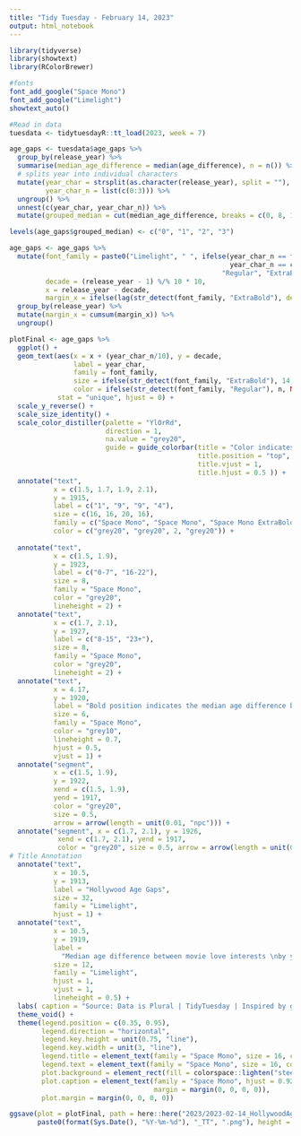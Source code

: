```yaml
---
title: "Tidy Tuesday - February 14, 2023"
output: html_notebook
---
```

```r
library(tidyverse)
library(showtext)
library(RColorBrewer)

#fonts
font_add_google("Space Mono")
font_add_google("Limelight")
showtext_auto()

#Read in data
tuesdata <- tidytuesdayR::tt_load(2023, week = 7)
```

```r
age_gaps <- tuesdata$age_gaps %>% 
  group_by(release_year) %>%
  summarise(median_age_difference = median(age_difference), n = n()) %>%
  # splits year into individual characters
  mutate(year_char = strsplit(as.character(release_year), split = ""),
         year_char_n = list(c(0:3))) %>%
  ungroup() %>%
  unnest(c(year_char, year_char_n)) %>%
  mutate(grouped_median = cut(median_age_difference, breaks = c(0, 8, 16, 23, 30)))

levels(age_gaps$grouped_median) <- c("0", "1", "2", "3") 

age_gaps <- age_gaps %>%
  mutate(font_family = paste0("Limelight", " ", ifelse(year_char_n == floor(as.numeric(grouped_median)) |
                                                       year_char_n == ceiling(as.numeric(grouped_median)), 
                                                     "Regular", "ExtraBold")),
         decade = (release_year - 1) %/% 10 * 10,
         x = release_year - decade,
         margin_x = ifelse(lag(str_detect(font_family, "ExtraBold"), default = FALSE), 0.04, 0)) %>%
  group_by(release_year) %>%
  mutate(margin_x = cumsum(margin_x)) %>%
  ungroup() 
```

```r
plotFinal <- age_gaps %>%
  ggplot() +
  geom_text(aes(x = x + (year_char_n/10), y = decade,
                label = year_char,
                family = font_family,
                size = ifelse(str_detect(font_family, "ExtraBold"), 14, 15),
                color = ifelse(str_detect(font_family, "Regular"), n, NA)),
            stat = "unique", hjust = 0) +
  scale_y_reverse() +
  scale_size_identity() +
  scale_color_distiller(palette = "YlOrRd", 
                        direction = 1, 
                        na.value = "grey20",
                        guide = guide_colorbar(title = "Color indicates total number of films for the year", 
                                               title.position = "top", 
                                               title.vjust = 1, 
                                               title.hjust = 0.5 )) +
  annotate("text", 
           x = c(1.5, 1.7, 1.9, 2.1), 
           y = 1915, 
           label = c("1", "9", "9", "4"), 
           size = c(16, 16, 20, 16), 
           family = c("Space Mono", "Space Mono", "Space Mono ExtraBold", "Space Mono"), 
           color = c("grey20", "grey20", 2, "grey20")) +
  
  annotate("text", 
           x = c(1.5, 1.9), 
           y = 1923, 
           label = c("0-7", "16-22"), 
           size = 8, 
           family = "Space Mono", 
           color = "grey20", 
           lineheight = 2) +
  annotate("text", 
           x = c(1.7, 2.1), 
           y = 1927, 
           label = c("8-15", "23+"), 
           size = 8, 
           family = "Space Mono", 
           color = "grey20", 
           lineheight = 2) +
  annotate("text", 
           x = 4.17, 
           y = 1920, 
           label = "Bold position indicates the median age difference between movie \nlove interests for the year (two bold numbers mean a median between them)", 
           size = 6, 
           family = "Space Mono", 
           color = "grey10", 
           lineheight = 0.7, 
           hjust = 0.5, 
           vjust = 1) +
  annotate("segment", 
           x = c(1.5, 1.9), 
           y = 1922,
           xend = c(1.5, 1.9), 
           yend = 1917,
           color = "grey20",
           size = 0.5, 
           arrow = arrow(length = unit(0.01, "npc"))) +
  annotate("segment", x = c(1.7, 2.1), y = 1926,
            xend = c(1.7, 2.1), yend = 1917,
            color = "grey20", size = 0.5, arrow = arrow(length = unit(0.01, "snpc"))) +
# Title Annotation
  annotate("text", 
           x = 10.5, 
           y = 1913, 
           label = "Hollywood Age Gaps", 
           size = 32, 
           family = "Limelight", 
           hjust = 1) +
  annotate("text", 
           x = 10.5, 
           y = 1919, 
           label = 
             "Median age difference between movie love interests \nby year for 1,159 films released between 1935 and 2022", 
           size = 12, 
           family = "Limelight", 
           hjust = 1, 
           vjust = 1, 
           lineheight = 0.5) +
  labs( caption = "Source: Data is Plural | TidyTuesday | Inspired by gkaramanis") +
  theme_void() +
  theme(legend.position = c(0.35, 0.95),
        legend.direction = "horizontal",
        legend.key.height = unit(0.75, "line"),
        legend.key.width = unit(3, "line"),
        legend.title = element_text(family = "Space Mono", size = 16, color = "grey10", hjust = 0),
        legend.text = element_text(family = "Space Mono", size = 16, color = "grey10"),
        plot.background = element_rect(fill = colorspace::lighten("steelblue", amount = 0.3), color = NA),
        plot.caption = element_text(family = "Space Mono", hjust = 0.92, size = 16, 
                                    margin = margin(0, 0, 0, 0)),
        plot.margin = margin(0, 0, 0, 0)) 
```

```r
ggsave(plot = plotFinal, path = here::here("2023/2023-02-14_HollywoodAgeGaps/"),
       paste0(format(Sys.Date(), "%Y-%m-%d"), "_TT", ".png"), height = 8, width = 11, unit = "in")
```

